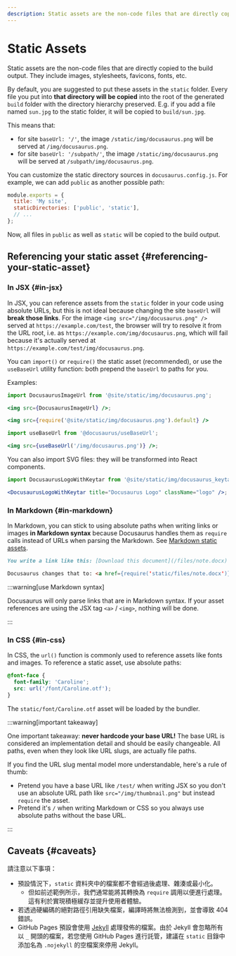 ```yaml
---
description: Static assets are the non-code files that are directly copied to the build output. Learn about how they are handled and what the best practices of using static assets are.
---
```


# Static Assets

Static assets are the non-code files that are directly copied to the build output. They include images, stylesheets, favicons, fonts, etc.

By default, you are suggested to put these assets in the `static` folder. Every file you put into **that directory will be copied** into the root of the generated `build` folder with the directory hierarchy preserved. E.g. if you add a file named `sun.jpg` to the static folder, it will be copied to `build/sun.jpg`.

This means that:

- for site `baseUrl: '/'`, the image `/static/img/docusaurus.png` will be served at `/img/docusaurus.png`.
- for site `baseUrl: '/subpath/'`, the image `/static/img/docusaurus.png` will be served at `/subpath/img/docusaurus.png`.

You can customize the static directory sources in `docusaurus.config.js`. For example, we can add `public` as another possible path:

```js title="docusaurus.config.js"
module.exports = {
  title: 'My site',
  staticDirectories: ['public', 'static'],
  // ...
};
```

Now, all files in `public` as well as `static` will be copied to the build output.

## Referencing your static asset {#referencing-your-static-asset}

### In JSX {#in-jsx}

In JSX, you can reference assets from the `static` folder in your code using absolute URLs, but this is not ideal because changing the site `baseUrl` will **break those links**. For the image `<img src="/img/docusaurus.png" />` served at `https://example.com/test`, the browser will try to resolve it from the URL root, i.e. as `https://example.com/img/docusaurus.png`, which will fail because it's actually served at `https://example.com/test/img/docusaurus.png`.

You can `import()` or `require()` the static asset (recommended), or use the `useBaseUrl` utility function: both prepend the `baseUrl` to paths for you.

Examples:

```jsx title="MyComponent.js"
import DocusaurusImageUrl from '@site/static/img/docusaurus.png';

<img src={DocusaurusImageUrl} />;
```

```jsx title="MyComponent.js"
<img src={require('@site/static/img/docusaurus.png').default} />
```

```jsx title="MyComponent.js"
import useBaseUrl from '@docusaurus/useBaseUrl';

<img src={useBaseUrl('/img/docusaurus.png')} />;
```

You can also import SVG files: they will be transformed into React components.

```jsx title="MyComponent.js"
import DocusaurusLogoWithKeytar from '@site/static/img/docusaurus_keytar.svg';

<DocusaurusLogoWithKeytar title="Docusaurus Logo" className="logo" />;
```

### In Markdown {#in-markdown}

In Markdown, you can stick to using absolute paths when writing links or images **in Markdown syntax** because Docusaurus handles them as `require` calls instead of URLs when parsing the Markdown. See [Markdown static assets](./guides/markdown-features/markdown-features-assets.mdx).

```md
You write a link like this: [Download this document](/files/note.docx)

Docusaurus changes that to: <a href={require('static/files/note.docx')}>Download this document</a>
```

:::warning[use Markdown syntax]

Docusaurus will only parse links that are in Markdown syntax. If your asset references are using the JSX tag `<a>` / `<img>`, nothing will be done.

:::

### In CSS {#in-css}

In CSS, the `url()` function is commonly used to reference assets like fonts and images. To reference a static asset, use absolute paths:

```css
@font-face {
  font-family: 'Caroline';
  src: url('/font/Caroline.otf');
}
```

The `static/font/Caroline.otf` asset will be loaded by the bundler.

:::warning[important takeaway]

One important takeaway: **never hardcode your base URL!** The base URL is considered an implementation detail and should be easily changeable. All paths, even when they look like URL slugs, are actually file paths.

If you find the URL slug mental model more understandable, here's a rule of thumb:

- Pretend you have a base URL like `/test/` when writing JSX so you don't use an absolute URL path like `src="/img/thumbnail.png"` but instead `require` the asset.
- Pretend it's `/` when writing Markdown or CSS so you always use absolute paths without the base URL.

:::

## Caveats {#caveats}

請注意以下事項：

- 預設情況下，`static` 資料夾中的檔案都不會經過後處理、雜湊或最小化。
  - 但如前述範例所示，我們通常能將其轉換為 `require` 調用以便進行處理。這有利於實現積極緩存並提升使用者體驗。
- 若透過硬編碼的絕對路徑引用缺失檔案，編譯時將無法檢測到，並會導致 404 錯誤。
- GitHub Pages 預設會使用 [Jekyll](https://jekyllrb.com/) 處理發佈的檔案。由於 Jekyll 會忽略所有以 `_` 開頭的檔案，若您使用 GitHub Pages 進行託管，建議在 `static` 目錄中添加名為 `.nojekyll` 的空檔案來停用 Jekyll。